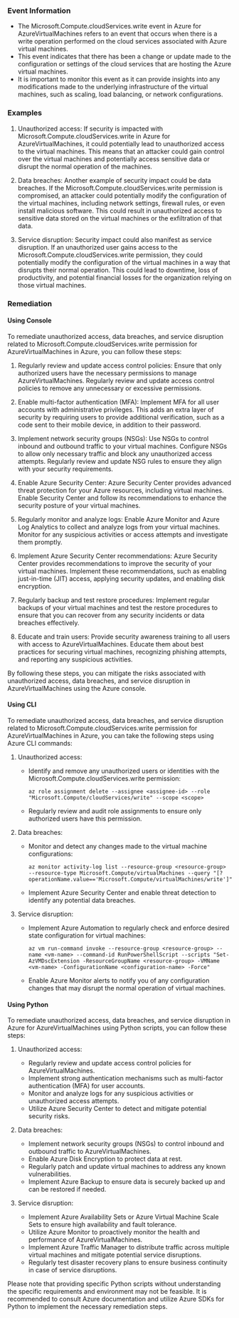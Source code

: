 
### Event Information

- The Microsoft.Compute.cloudServices.write event in Azure for AzureVirtualMachines refers to an event that occurs when there is a write operation performed on the cloud services associated with Azure virtual machines.
- This event indicates that there has been a change or update made to the configuration or settings of the cloud services that are hosting the Azure virtual machines.
- It is important to monitor this event as it can provide insights into any modifications made to the underlying infrastructure of the virtual machines, such as scaling, load balancing, or network configurations.


### Examples

1. Unauthorized access: If security is impacted with Microsoft.Compute.cloudServices.write in Azure for AzureVirtualMachines, it could potentially lead to unauthorized access to the virtual machines. This means that an attacker could gain control over the virtual machines and potentially access sensitive data or disrupt the normal operation of the machines.

2. Data breaches: Another example of security impact could be data breaches. If the Microsoft.Compute.cloudServices.write permission is compromised, an attacker could potentially modify the configuration of the virtual machines, including network settings, firewall rules, or even install malicious software. This could result in unauthorized access to sensitive data stored on the virtual machines or the exfiltration of that data.

3. Service disruption: Security impact could also manifest as service disruption. If an unauthorized user gains access to the Microsoft.Compute.cloudServices.write permission, they could potentially modify the configuration of the virtual machines in a way that disrupts their normal operation. This could lead to downtime, loss of productivity, and potential financial losses for the organization relying on those virtual machines.

### Remediation

#### Using Console

To remediate unauthorized access, data breaches, and service disruption related to Microsoft.Compute.cloudServices.write permission for AzureVirtualMachines in Azure, you can follow these steps:

1. Regularly review and update access control policies: Ensure that only authorized users have the necessary permissions to manage AzureVirtualMachines. Regularly review and update access control policies to remove any unnecessary or excessive permissions.

2. Enable multi-factor authentication (MFA): Implement MFA for all user accounts with administrative privileges. This adds an extra layer of security by requiring users to provide additional verification, such as a code sent to their mobile device, in addition to their password.

3. Implement network security groups (NSGs): Use NSGs to control inbound and outbound traffic to your virtual machines. Configure NSGs to allow only necessary traffic and block any unauthorized access attempts. Regularly review and update NSG rules to ensure they align with your security requirements.

4. Enable Azure Security Center: Azure Security Center provides advanced threat protection for your Azure resources, including virtual machines. Enable Security Center and follow its recommendations to enhance the security posture of your virtual machines.

5. Regularly monitor and analyze logs: Enable Azure Monitor and Azure Log Analytics to collect and analyze logs from your virtual machines. Monitor for any suspicious activities or access attempts and investigate them promptly.

6. Implement Azure Security Center recommendations: Azure Security Center provides recommendations to improve the security of your virtual machines. Implement these recommendations, such as enabling just-in-time (JIT) access, applying security updates, and enabling disk encryption.

7. Regularly backup and test restore procedures: Implement regular backups of your virtual machines and test the restore procedures to ensure that you can recover from any security incidents or data breaches effectively.

8. Educate and train users: Provide security awareness training to all users with access to AzureVirtualMachines. Educate them about best practices for securing virtual machines, recognizing phishing attempts, and reporting any suspicious activities.

By following these steps, you can mitigate the risks associated with unauthorized access, data breaches, and service disruption in AzureVirtualMachines using the Azure console.

#### Using CLI

To remediate unauthorized access, data breaches, and service disruption related to Microsoft.Compute.cloudServices.write permission for AzureVirtualMachines in Azure, you can take the following steps using Azure CLI commands:

1. Unauthorized access:
   - Identify and remove any unauthorized users or identities with the Microsoft.Compute.cloudServices.write permission:
     ```
     az role assignment delete --assignee <assignee-id> --role "Microsoft.Compute/cloudServices/write" --scope <scope>
     ```
   - Regularly review and audit role assignments to ensure only authorized users have this permission.

2. Data breaches:
   - Monitor and detect any changes made to the virtual machine configurations:
     ```
     az monitor activity-log list --resource-group <resource-group> --resource-type Microsoft.Compute/virtualMachines --query "[?operationName.value=='Microsoft.Compute/virtualMachines/write']"
     ```
   - Implement Azure Security Center and enable threat detection to identify any potential data breaches.

3. Service disruption:
   - Implement Azure Automation to regularly check and enforce desired state configuration for virtual machines:
     ```
     az vm run-command invoke --resource-group <resource-group> --name <vm-name> --command-id RunPowerShellScript --scripts "Set-AzVMDscExtension -ResourceGroupName <resource-group> -VMName <vm-name> -ConfigurationName <configuration-name> -Force"
     ```
   - Enable Azure Monitor alerts to notify you of any configuration changes that may disrupt the normal operation of virtual machines.

#### Using Python

To remediate unauthorized access, data breaches, and service disruption in Azure for AzureVirtualMachines using Python scripts, you can follow these steps:

1. Unauthorized access:
   - Regularly review and update access control policies for AzureVirtualMachines.
   - Implement strong authentication mechanisms such as multi-factor authentication (MFA) for user accounts.
   - Monitor and analyze logs for any suspicious activities or unauthorized access attempts.
   - Utilize Azure Security Center to detect and mitigate potential security risks.

2. Data breaches:
   - Implement network security groups (NSGs) to control inbound and outbound traffic to AzureVirtualMachines.
   - Enable Azure Disk Encryption to protect data at rest.
   - Regularly patch and update virtual machines to address any known vulnerabilities.
   - Implement Azure Backup to ensure data is securely backed up and can be restored if needed.

3. Service disruption:
   - Implement Azure Availability Sets or Azure Virtual Machine Scale Sets to ensure high availability and fault tolerance.
   - Utilize Azure Monitor to proactively monitor the health and performance of AzureVirtualMachines.
   - Implement Azure Traffic Manager to distribute traffic across multiple virtual machines and mitigate potential service disruptions.
   - Regularly test disaster recovery plans to ensure business continuity in case of service disruptions.

Please note that providing specific Python scripts without understanding the specific requirements and environment may not be feasible. It is recommended to consult Azure documentation and utilize Azure SDKs for Python to implement the necessary remediation steps.

